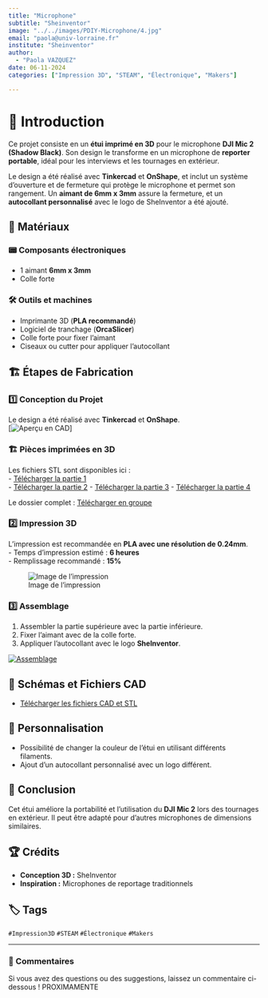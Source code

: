 ```yaml
---
title: "Microphone"
subtitle: "Sheinventor"  
image: "../../images/PDIY-Microphone/4.jpg" 
email: "paola@univ-lorraine.fr"
institute: "Sheinventor"
author: 
  - "Paola VAZQUEZ"
date: 06-11-2024
categories: ["Impression 3D", "STEAM", "Électronique", "Makers"]

--- 
```




# 📖 Introduction  
Ce projet consiste en un **étui imprimé en 3D** pour le microphone **DJI Mic 2 (Shadow Black)**. Son design le transforme en un microphone de **reporter portable**, idéal pour les interviews et les tournages en extérieur.

Le design a été réalisé avec **Tinkercad** et **OnShape**, et inclut un système d’ouverture et de fermeture qui protège le microphone et permet son rangement. Un **aimant de 6mm x 3mm** assure la fermeture, et un **autocollant personnalisé** avec le logo de SheInventor a été ajouté.

## 🔧 Matériaux  
### 📟 Composants électroniques  
- 1 aimant **6mm x 3mm**  
- Colle forte  



### 🛠️ Outils et machines  
- Imprimante 3D (**PLA recommandé**)  
- Logiciel de tranchage (**OrcaSlicer**)  
- Colle forte pour fixer l’aimant  
- Ciseaux ou cutter pour appliquer l’autocollant  

## 🏗️ Étapes de Fabrication  
### 1️⃣ Conception du Projet  
Le design a été réalisé avec **Tinkercad** et **OnShape**.  
[![Aperçu en CAD](../../images/PDIY-Microphone/1.png)]  

### 🏗️ Pièces imprimées en 3D 
Les fichiers STL sont disponibles ici :  
- [Télécharger la partie 1](https://drive.google.com/file/d/18BmyF0Pia6MPBVaYFRe550PvSUsv2OGQ/view?usp=drive_link)  
- [Télécharger la partie 2](https://drive.google.com/file/d/1DsPk-gONwpZGSa9vjUfDN_fXeru7q4Pi/view?usp=drive_link) 
- [Télécharger la partie 3](https://drive.google.com/file/d/1nAEq9DepLeji0d-v5YvX4HWgpP0WNXPi/view?usp=drive_link) 
- [Télécharger la partie 4](https://drive.google.com/file/d/1VLCRW75n4gZEFeKWABxio6bnA7zipqFs/view?usp=drive_link)  

Le dossier complet : [Télécharger en groupe](https://drive.google.com/drive/folders/1UTIPr3aVVn0135L0d1gQ1yUGxHgaB4Y-?usp=sharing)

### 2️⃣ Impression 3D  
L’impression est recommandée en **PLA avec une résolution de 0.24mm**.  
- Temps d’impression estimé : **6 heures**  
- Remplissage recommandé : **15%**  

![Image de l’impression](../../images/PDIY-Microphone/2.png)

### 3️⃣ Assemblage  
1. Assembler la partie supérieure avec la partie inférieure.  
2. Fixer l’aimant avec de la colle forte.  
3. Appliquer l’autocollant avec le logo **SheInventor**.  

[![Assemblage](../../images/PDIY-Microphone/4.jpg)](https://drive.google.com/drive/folders/1UTIPr3aVVn0135L0d1gQ1yUGxHgaB4Y-?usp=sharing)  

## 📜 Schémas et Fichiers CAD  
- [Télécharger les fichiers CAD et STL](https://drive.google.com/drive/folders/1UTIPr3aVVn0135L0d1gQ1yUGxHgaB4Y-?usp=sharing)  

## 🎨 Personnalisation  
- Possibilité de changer la couleur de l’étui en utilisant différents filaments.  
- Ajout d’un autocollant personnalisé avec un logo différent.  

## 🏁 Conclusion  
Cet étui améliore la portabilité et l’utilisation du **DJI Mic 2** lors des tournages en extérieur. Il peut être adapté pour d’autres microphones de dimensions similaires.  

## 🏆 Crédits  
- **Conception 3D :** SheInventor  
- **Inspiration :** Microphones de reportage traditionnels  

## 🏷️ Tags  
`#Impression3D` `#STEAM` `#Électronique` `#Makers`  

---
### 💬 Commentaires  
Si vous avez des questions ou des suggestions, laissez un commentaire ci-dessous ! 
PROXIMAMENTE 